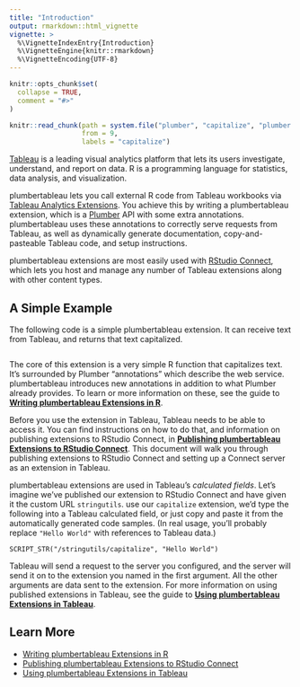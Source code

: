 ```yaml
---
title: "Introduction"
output: rmarkdown::html_vignette
vignette: >
  %\VignetteIndexEntry{Introduction}
  %\VignetteEngine{knitr::rmarkdown}
  %\VignetteEncoding{UTF-8}
---
```


```r
knitr::opts_chunk$set(
  collapse = TRUE,
  comment = "#>"
)

knitr::read_chunk(path = system.file("plumber", "capitalize", "plumber.R", package = "plumbertableau"),
                  from = 9,
                  labels = "capitalize")
```

[Tableau](https://www.tableau.com) is a leading visual analytics platform that lets its users investigate, understand, and report on data. R is a programming language for statistics, data analysis, and visualization.

plumbertableau lets you call external R code from Tableau workbooks via [Tableau Analytics Extensions](https://tableau.github.io/analytics-extensions-api/). You achieve this by writing a plumbertableau extension, which is a [Plumber](https://www.rplumber.io/) API with some extra annotations. plumbertableau uses these annotations to correctly serve requests from Tableau, as well as dynamically generate documentation, copy-and-pasteable Tableau code, and setup instructions.

plumbertableau extensions are most easily used with [RStudio Connect](https://www.rstudio.com/products/connect/), which lets you host and manage any number of Tableau extensions along with other content types.

## A Simple Example

The following code is a simple plumbertableau extension. It can receive text from Tableau, and returns that text capitalized.

```r
```

The core of this extension is a very simple R function that capitalizes text. It's surrounded by Plumber "annotations" which describe the web service. plumbertableau introduces new annotations in addition to what Plumber already provides. To learn or more information on these, see the guide to **[Writing plumbertableau Extensions in R](r-developer-guide.html)**.

Before you use the extension in Tableau, Tableau needs to be able to access it. You can find instructions on how to do that, and information on publishing extensions to RStudio Connect, in **[Publishing plumbertableau Extensions to RStudio Connect](publishing-extensions.html)**. This document will walk you through publishing extensions to RStudio Connect and setting up a Connect server as an extension in Tableau.

plumbertableau extensions are used in Tableau's *calculated fields*. Let's imagine we've published our extension to RStudio Connect and have given it the custom URL `stringutils`. use our `capitalize` extension, we'd type the following into a Tableau calculated field, or just copy and paste it from the automatically generated code samples. (In real usage, you'll probably replace `"Hello World"` with references to Tableau data.)

```
SCRIPT_STR("/stringutils/capitalize", "Hello World")
```

Tableau will send a request to the server you configured, and the server will send it on to the extension you named in the first argument. All the other arguments are data sent to the extension. For more information on using published extensions in Tableau, see the guide to **[Using plumbertableau Extensions in Tableau](tableau-developer-guide.html)**.

## Learn More

- [Writing plumbertableau Extensions in R](r-developer-guide.html)
- [Publishing plumbertableau Extensions to RStudio Connect](tableau-configutation.html)
- [Using plumbertableau Extensions in Tableau](tableau-developer-guide.html)

